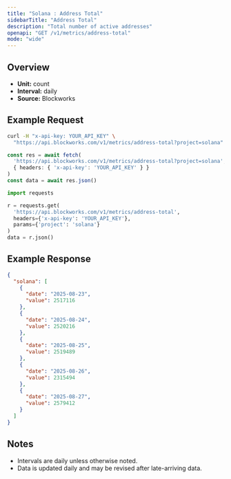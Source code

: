 ```yaml
---
title: "Solana : Address Total"
sidebarTitle: "Address Total"
description: "Total number of active addresses"
openapi: "GET /v1/metrics/address-total"
mode: "wide"
---
```


## Overview

- **Unit:** count
- **Interval:** daily
- **Source:** Blockworks

## Example Request

<CodeGroup>

```bash cURL
curl -H "x-api-key: YOUR_API_KEY" \
  "https://api.blockworks.com/v1/metrics/address-total?project=solana"
```

```typescript TypeScript
const res = await fetch(
  'https://api.blockworks.com/v1/metrics/address-total?project=solana',
  { headers: { 'x-api-key': 'YOUR_API_KEY' } }
)
const data = await res.json()
```

```python Python
import requests

r = requests.get(
  'https://api.blockworks.com/v1/metrics/address-total',
  headers={'x-api-key': 'YOUR_API_KEY'},
  params={'project': 'solana'}
)
data = r.json()
```

</CodeGroup>

## Example Response

```json
{
  "solana": [
    {
      "date": "2025-08-23",
      "value": 2517116
    },
    {
      "date": "2025-08-24",
      "value": 2520216
    },
    {
      "date": "2025-08-25",
      "value": 2519489
    },
    {
      "date": "2025-08-26",
      "value": 2315494
    },
    {
      "date": "2025-08-27",
      "value": 2579412
    }
  ]
}
```

## Notes
- Intervals are daily unless otherwise noted.
- Data is updated daily and may be revised after late-arriving data.
